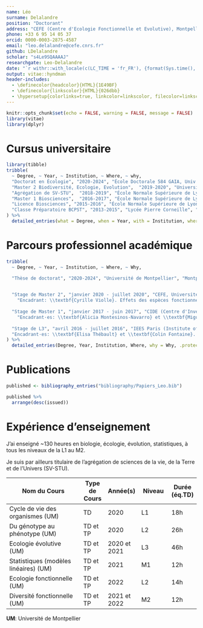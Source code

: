 ```yaml
---
name: Léo
surname: Delalandre
position: "Doctorant"
address: "CEFE (Centre d'Ecologie Fonctionnelle et Evolutive), Montpellier"
phone: +33 6 95 14 05 37
orcid: 0000-0003-2875-4587
email: "leo.delalandre@cefe.cnrs.fr"
github: LDelalandre
scholar: "s4Le9SQAAAAJ"
researchgate: Leo-Delalandre
date: "`r withr::with_locale(c(LC_TIME = 'fr_FR'), {format(Sys.time(), '%B %Y')})`"
output: vitae::hyndman
header-includes:
  - \definecolor{headcolor}{HTML}{1E49BF}
  - \definecolor{linkscolor}{HTML}{026dbb}
  - \hypersetup{colorlinks=true, linkcolor=linkscolor, filecolor=linkscolor, urlcolor=linkscolor, urlbordercolor=linkscolor}
---
```


```r
knitr::opts_chunk$set(echo = FALSE, warning = FALSE, message = FALSE)
library(vitae)
library(dplyr)
```

# Cursus universitaire

```r
library(tibble)
tribble(
  ~ Degree, ~ Year, ~ Institution, ~ Where, ~ why,
  "Doctorat en Écologie", "2020-2024", "École Doctorale 584 GAIA, Univ. Montpellier", "Montpellier, France", "Directeurs: \\textbf{Cyrille Violle} et \\textbf{Eric Garnier}\\\\~Titre: « Persistance des espèces annuelles dans les écosystèmes herbacés : mécanismes écologiques et écophysiologiques »",
  "Master 2 Biodiversité, Ecologie, Evolution",  "2019-2020", "Université Paris Sud, Muséum d'Histoire Naturelle", "Paris, France", NA,
  "Agrégation de SV-STU",  "2018-2019", "École Normale Supérieure de Lyon, Univ. Claude Bernard Lyon 1", "Lyon, France", NA,
  "Master 1 Biosciences",  "2016-2017", "École Normale Supérieure de Lyon, Univ. Claude Bernard Lyon 1", "Lyon, France",NA,
  "Licence Biosciences", "2015-2016", "École Normale Supérieure de Lyon, Univ. Claude Bernard Lyon 1", "Lyon, France",NA,
  "Classe Préparatoire BCPST", "2013-2015", "Lycée Pierre Corneille", "Rouen, France",NA,
) %>% 
  detailed_entries(what = Degree, when = Year, with = Institution, where = Where, why = why, .protect = FALSE)
```

# Parcours professionnel académique

```r
tribble(
  ~ Degree, ~ Year, ~ Institution, ~ Where, ~ Why,

  "Thèse de doctorat", "2020-2024", "Université de Montpellier", "Montpellier, France", "Directeurs: \\textbf{Cyrille Violle} et \\textbf{Eric Garnier}. Contrat doctoral spécifique normalien",

  
  "Stage de Master 2", "janvier 2020 - juillet 2020", "CEFE, Université de Montpellier", "Montpellier, France",
    "Encadrant: \\textbf{Cyrille Violle}. Effets des espèces fonctionnellement distinctes sur la productivité d'écosystèmes forestiers",
  
  "Stage de Master 1", "janvier 2017 - juin 2017", "CIDE (Centre d'Investigations sur la Désertification)", "Valence, Espagne",
    "Encadrant·es: \\textbf{Alicia Montesinos-Navarro} et \\textbf{Miguel Verdu}. Détection d'interactions de facilitation entre plantes à partir de données de co-occurrence spatiale",
  
  "Stage de L3", "avril 2016 - juillet 2016", "IEES Paris (Institute of Ecology and Environmental Sciences)", "Paris, France",
  "Encadrant·es: \\textbf{Elisa Thébault} et \\textbf{Colin Fontaine}. Modélisation d’un réseau de pollinisation et étude des effets de la phénologie sur les interactions"
) %>% 
  detailed_entries(Degree, Year, Institution, Where, why = Why, .protect = FALSE)
```

# Publications

```r
published <- bibliography_entries("bibliography/Papiers_Leo.bib")

published %>% 
  arrange(desc(issued))
```

# Expérience d'enseignement

J'ai enseigné ~130 heures en biologie, écologie, évolution, statistiques, à tous les niveaux de la L1 au M2.

Je suis par ailleurs titulaire de l'agrégation de sciences de la vie, de la Terre et de l'Univers (SV-STU).


| Nom du Cours                          |Type de Cours| Année(s)      | Niveau         |Durée (éq.TD)|
|---------------------------------------|-------------|---------------|----------------|-------------|
| Cycle de vie des organismes (UM)        | TD        | 2020        | L1            | 18h |
| Du génotype au phénotype (UM)        | TD et TP       | 2020        | L2           | 26h |
| Ecologie évolutive (UM)        | TD et TP       | 2020 et 2021        | L3           | 46h |
| Statistiques (modèles linéaires) (UM)        | TD et TP       | 2021        | M1           | 12h |
| Ecologie fonctionnelle (UM)        | TD et TP       | 2022        | L2           | 14h |
| Diversité fonctionnelle (UM)        | TD et TP       | 2021 et 2022        | M2          | 12h |
**UM**: Université de Montpellier

